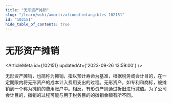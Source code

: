 ```yaml
---
title: "无形资产摊销"
slug: "/learn/wiki/amortizationofintangibles-102151"
id: "102151"
hide_table_of_contents: true
---
```



# 无形资产摊销

<ArticleMeta id={102151} updatedAt={'2023-09-26 13:59:00'} />
<div className='border-solid border-b border-t-0 my-4 border-[var(--ifm-color-gray-300)]' />

无形资产摊销，也简称为摊销，指以预计寿命为基准，根据税务或会计目的，在一定期限内将无形资产的成本计入费用支出的过程。无形资产，如专利和商标，被摊销到一个称为摊销的费用账户中。相反，有形资产则通过折旧进行减值。为了公司会计目的，摊销的过程可能与用于税务目的的摊销金额有所不同。

